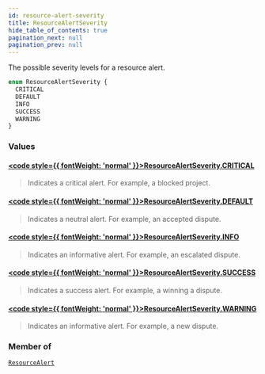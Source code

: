 ```yaml
---
id: resource-alert-severity
title: ResourceAlertSeverity
hide_table_of_contents: true
pagination_next: null
pagination_prev: null
---
```








The possible severity levels for a resource alert.

```graphql
enum ResourceAlertSeverity {
  CRITICAL
  DEFAULT
  INFO
  SUCCESS
  WARNING
}
```


### Values

#### [<code style={{ fontWeight: 'normal' }}>ResourceAlertSeverity.<b>CRITICAL</b></code>](#) 
> Indicates a critical alert. For example, a blocked project.
> 

#### [<code style={{ fontWeight: 'normal' }}>ResourceAlertSeverity.<b>DEFAULT</b></code>](#) 
> Indicates a neutral alert. For example, an accepted dispute.
> 

#### [<code style={{ fontWeight: 'normal' }}>ResourceAlertSeverity.<b>INFO</b></code>](#) 
> Indicates an informative alert. For example, an escalated dispute.
> 

#### [<code style={{ fontWeight: 'normal' }}>ResourceAlertSeverity.<b>SUCCESS</b></code>](#) 
> Indicates a success alert. For example, a winning a dispute.
> 

#### [<code style={{ fontWeight: 'normal' }}>ResourceAlertSeverity.<b>WARNING</b></code>](#) 
> Indicates an informative alert. For example, a new dispute.
> 



### Member of

[`ResourceAlert`](/objects/resource-alert)  <Badge class="secondary" text="object"/>



